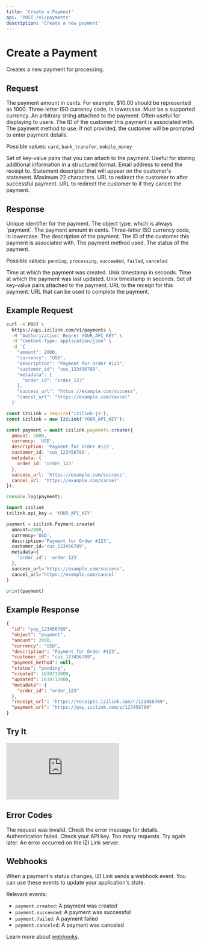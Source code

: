 ```yaml
---
title: 'Create a Payment'
api: 'POST /v1/payments'
description: 'Create a new payment'
---
```


# Create a Payment

Creates a new payment for processing.

## Request

<ParamField body="amount" type="integer" required>
  The payment amount in cents. For example, $10.00 should be represented as 1000.
</ParamField>

<ParamField body="currency" type="string" required>
  Three-letter ISO currency code, in lowercase. Must be a supported currency.
</ParamField>

<ParamField body="description" type="string">
  An arbitrary string attached to the payment. Often useful for displaying to users.
</ParamField>

<ParamField body="customer_id" type="string">
  The ID of the customer this payment is associated with.
</ParamField>

<ParamField body="payment_method" type="string">
  The payment method to use. If not provided, the customer will be prompted to enter payment details.
  
  Possible values: `card`, `bank_transfer`, `mobile_money`
</ParamField>

<ParamField body="metadata" type="object">
  Set of key-value pairs that you can attach to the payment. Useful for storing additional information in a structured format.
</ParamField>

<ParamField body="receipt_email" type="string">
  Email address to send the receipt to.
</ParamField>

<ParamField body="statement_descriptor" type="string">
  Statement descriptor that will appear on the customer's statement. Maximum 22 characters.
</ParamField>

<ParamField body="success_url" type="string">
  URL to redirect the customer to after successful payment.
</ParamField>

<ParamField body="cancel_url" type="string">
  URL to redirect the customer to if they cancel the payment.
</ParamField>

## Response

<ResponseField name="id" type="string">
  Unique identifier for the payment.
</ResponseField>

<ResponseField name="object" type="string">
  The object type, which is always `payment`.
</ResponseField>

<ResponseField name="amount" type="integer">
  The payment amount in cents.
</ResponseField>

<ResponseField name="currency" type="string">
  Three-letter ISO currency code, in lowercase.
</ResponseField>

<ResponseField name="description" type="string">
  The description of the payment.
</ResponseField>

<ResponseField name="customer_id" type="string">
  The ID of the customer this payment is associated with.
</ResponseField>

<ResponseField name="payment_method" type="string">
  The payment method used.
</ResponseField>

<ResponseField name="status" type="string">
  The status of the payment.
  
  Possible values: `pending`, `processing`, `succeeded`, `failed`, `canceled`
</ResponseField>

<ResponseField name="created" type="integer">
  Time at which the payment was created. Unix timestamp in seconds.
</ResponseField>

<ResponseField name="updated" type="integer">
  Time at which the payment was last updated. Unix timestamp in seconds.
</ResponseField>

<ResponseField name="metadata" type="object">
  Set of key-value pairs attached to the payment.
</ResponseField>

<ResponseField name="receipt_url" type="string">
  URL to the receipt for this payment.
</ResponseField>

<ResponseField name="payment_url" type="string">
  URL that can be used to complete the payment.
</ResponseField>

## Example Request

<CodeGroup>

```bash cURL
curl -X POST \
  https://api.izilink.com/v1/payments \
  -H "Authorization: Bearer YOUR_API_KEY" \
  -H "Content-Type: application/json" \
  -d '{
    "amount": 2000,
    "currency": "USD",
    "description": "Payment for Order #123",
    "customer_id": "cus_123456789",
    "metadata": {
      "order_id": "order_123"
    },
    "success_url": "https://example.com/success",
    "cancel_url": "https://example.com/cancel"
  }'
```

```javascript Node.js
const IziLink = require('izilink-js');
const izilink = new IziLink('YOUR_API_KEY');

const payment = await izilink.payments.create({
  amount: 2000,
  currency: 'USD',
  description: 'Payment for Order #123',
  customer_id: 'cus_123456789',
  metadata: {
    order_id: 'order_123'
  },
  success_url: 'https://example.com/success',
  cancel_url: 'https://example.com/cancel'
});

console.log(payment);
```

```python Python
import izilink
izilink.api_key = 'YOUR_API_KEY'

payment = izilink.Payment.create(
  amount=2000,
  currency='USD',
  description='Payment for Order #123',
  customer_id='cus_123456789',
  metadata={
    'order_id': 'order_123'
  },
  success_url='https://example.com/success',
  cancel_url='https://example.com/cancel'
)

print(payment)
```

</CodeGroup>

## Example Response

```json
{
  "id": "pay_123456789",
  "object": "payment",
  "amount": 2000,
  "currency": "USD",
  "description": "Payment for Order #123",
  "customer_id": "cus_123456789",
  "payment_method": null,
  "status": "pending",
  "created": 1619712000,
  "updated": 1619712000,
  "metadata": {
    "order_id": "order_123"
  },
  "receipt_url": "https://receipts.izilink.com/r/123456789",
  "payment_url": "https://pay.izilink.com/p/123456789"
}
```

## Try It

<Card>
  <iframe
    className="w-full"
    style={{ height: '500px' }}
    src="https://api.izilink.com/v1/payments"
    frameBorder="0"
    allowFullScreen
  ></iframe>
</Card>

## Error Codes

<ResponseField name="invalid_request_error" type="object">
  The request was invalid. Check the error message for details.
</ResponseField>

<ResponseField name="authentication_error" type="object">
  Authentication failed. Check your API key.
</ResponseField>

<ResponseField name="rate_limit_error" type="object">
  Too many requests. Try again later.
</ResponseField>

<ResponseField name="api_error" type="object">
  An error occurred on the IZI Link server.
</ResponseField>

## Webhooks

When a payment's status changes, IZI Link sends a webhook event. You can use these events to update your application's state.

Relevant events:

- `payment.created`: A payment was created
- `payment.succeeded`: A payment was successful
- `payment.failed`: A payment failed
- `payment.canceled`: A payment was canceled

Learn more about [webhooks](/webhooks/overview). 